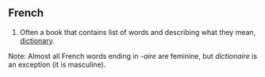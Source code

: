 ==French==

#Often a book that contains list of words and describing what they mean, [[dictionary]].

Note: Almost all French words ending in ''-aire'' are feminine, but ''dictionaire'' is an exception (it is masculine).